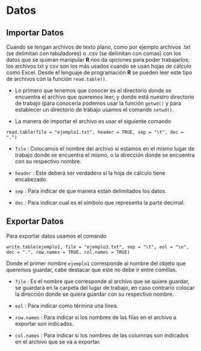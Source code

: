 # Datos

## Importar Datos

Cuando se tengan archivos de texto plano, como por ejemplo archivos .txt (se delimitan con tabuladores) o .csv (se delimitan con comas) con los datos que se quieran manipular __R__ nos da opciones para poder trabajarlos; los archivos txt y csv son los más usados cuando se usan hojas de cálculo como Excel. Desde el lenguaje de programación __R__ se pueden leer este tipo de archivos con la función `read.table()`.

- Lo primero que tenemos que conocer es el directorio donde se encuentra el archivo que queremos leer, y donde está nuestro directorio de trabajo (para conocerla podemos usar la función `getwd()` y para establecer un directorio de trabajo usamos el comando `setwd()`.

- La manera de importar el archivo es usar el siguiente comando

`read.table(file = "ejemplo1.txt", header = TRUE, sep = "\t", dec = ".")`

  - `file` : Colocamos el nombre del archivo si estamos en el mismo lugar de trabajo donde se encuentra el mismo, o la dirección donde se encuentra con su respectivo nombre.

  - `header` : Este deberá ser verdadero si la hoja de cálculo tiene encabezado.

  - `sep` : Para indicar de que manera están delimitados los datos.

  - `dec` : Para indicar cual es el símbolo que representa la parte decimal.

## Exportar Datos

Para exportar datos usamos el comando

`write.table(ejemplo1, file = "ejemplo3.txt", sep = "\t", eol = "\n", dec = ".", row.names = TRUE, col.names = TRUE)`

Donde el primer nombre `ejemplo1` corresponde al nombre del objeto que queremos guardar, cabe destacar que este no debe ir entre comillas.

- `file` : Es el nombre que corresponde al archivo que se quiere guardar, se guardará en la carpeta del lugar de trabajo, en caso contrario colocar la dirección donde se quiera guardar con su respectivo nombre.

- `eol` : Para indicar como términa una linea.

- `row.names` : Para indicar si los nombres de las filas en el archivo a exportar son indicados.

- `col.names` : Para indicar si los nombres de las columnas son indicados en el archivo que se va a exportar.
